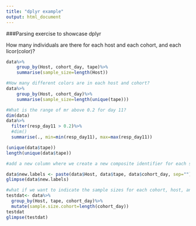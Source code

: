 ```yaml
---
title: "dplyr example"
output: html_document
---
```

###Parsing exercise to showcase dplyr

How many individuals are there for each host and each cohort, and each licor(color)?
```r
data%>%
    group_by(Host, cohort_day, tape)%>%
    summarise(sample_size=length(Host))

#How many different colors are in each host and cohort?
data%>%
    group_by(Host, cohort_day)%>%
    summarise(sample_size=length(unique(tape)))

#What is the range of mr above 0.2 for day 11?
dim(data)
data%>%
  filter(resp_day11 > 0.2)%>%
  #dim()
  summarise(., min=min(resp_day11), max=max(resp_day11))

(unique(data$tape))
length(unique(data$tape))

#add a new column where we create a new composite identifier for each sample: paste Host, tape color, and individual ID

data$new.labels <- paste(data$Host, data$tape, data$cohort_day, sep="")
glimpse(data$new.labels)

#what if we want to indicate the sample sizes for each cohort, host, and tape and assign it to a new column in a dataset?
testdat<- data%>%
  group_by(Host, tape, cohort_day)%>%
  mutate(sample.size.cohort=length(cohort_day))
testdat
glimpse(testdat)

```

